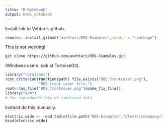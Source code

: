 ```yaml
---
title: "R Notebook"
output: html_notebook
---
```




Install link to Vehtari's github.

```r
remotes::install_github("avehtari/ROS-Examples",subdir = "rpackage")
```

This is not working!

```bash
git clone https://github.com/avehtari/ROS-Examples.git
```

(Windows users look at TortoiseGit).




```r
library("rprojroot")
root_criterion(function(path) file.exists("ROS_frontcover.png"),
               "ROS front cover file.")
root<-has_file("ROS_frontcover.png")$make_fix_file()
library("arm")
# for reproducibility of simulated data
```

Instead do this manually.

```r
electric_wide <- read.table(file.path("ROS-Examples","ElectricCompany/data","electric_wide.txt"), header=TRUE)
head(electric_wide)
```

